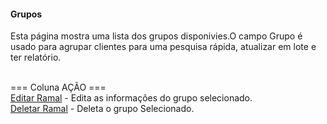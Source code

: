==== Grupos ====

Esta página mostra uma lista dos grupos disponivies.O campo Grupo é usado para agrupar clientes para uma pesquisa rápida, atualizar em lote e ter relatório.

<br>
=== Coluna AÇÃO ===
<br>
[[/images/edit.png|Editar Ramal]] - Edita as informações do grupo selecionado.<br>
[[/images/delete.png|Deletar Ramal]] - Deleta o grupo Selecionado.<br>

<br>
